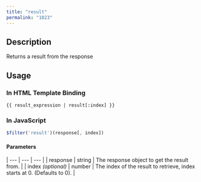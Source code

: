 ```yaml
---
title: "result"
permalink: "1023"
---
```


## Description

Returns a result from the response

## Usage

### In HTML Template Binding

```
{{ result_expression | result[:index] }}
```

### In JavaScript

```js
$filter('result')(response[, index])
```

#### Parameters

| --- | --- | --- |
| response | string | The response object to get the result from. |
| index *(optional)* | number | The index of the result to retrieve, index starts at 0. (Defaults to 0). |